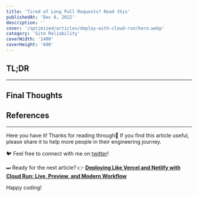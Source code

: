 ```yaml
---
title: 'Tired of Long Pull Requests? Read this'
publishedAt: 'Dec 6, 2022'
description: ''
cover: '/optimized/articles/deploy-with-cloud-run/hero.webp'
category: 'Site Reliability'
coverWidth: '1400'
coverHeight: '600'
---
```


## TL;DR

---

## Final Thoughts

## References

---

Here you have it! Thanks for reading through🙌
If you find this article useful, please share it to help more people in their engineering journey.

🐦 Feel free to connect with me on [twitter](https://twitter.com/dawchihliou)!

⏭ Ready for the next article? 👉 [**Deploying Like Vercel and Netlify with Cloud Run: Live, Preview, and Modern Workflow**](/articles/deploying-with-cloud-run-like-vercel-and-netlify)

Happy coding!
